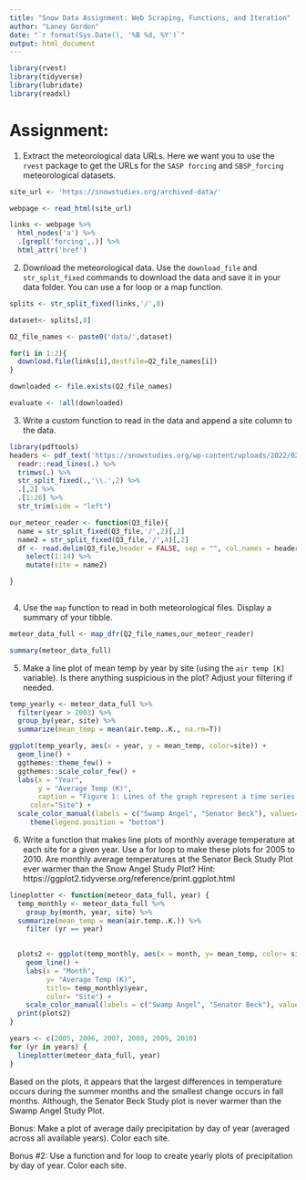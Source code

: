 ```yaml
---
title: "Snow Data Assignment: Web Scraping, Functions, and Iteration"
author: "Laney Gordon"
date: "`r format(Sys.Date(), '%B %d, %Y')`"
output: html_document
---
```


```r
library(rvest)
library(tidyverse)
library(lubridate)
library(readxl)

```


# Assignment:

1. Extract the meteorological data URLs. Here we want you to use the `rvest` package to get the URLs for the `SASP forcing` and `SBSP_forcing` meteorological datasets.

```r
site_url <- 'https://snowstudies.org/archived-data/'

webpage <- read_html(site_url)

links <- webpage %>%
  html_nodes('a') %>%
  .[grepl('forcing',.)] %>%
  html_attr('href')


```


2. Download the meteorological data. Use the `download_file` and `str_split_fixed` commands to download the data and save it in your data folder. You can use a for loop or a map function. 

```r
splits <- str_split_fixed(links,'/',8)

dataset<- splits[,8]

Q2_file_names <- paste0('data/',dataset)

for(i in 1:2){
  download.file(links[i],destfile=Q2_file_names[i])
}

downloaded <- file.exists(Q2_file_names)

evaluate <- !all(downloaded)


```

3. Write a custom function to read in the data and append a site column to the data. 

```r

library(pdftools)
headers <- pdf_text('https://snowstudies.org/wp-content/uploads/2022/02/Serially-Complete-Metadata-text08.pdf') %>%
  readr::read_lines(.) %>%
  trimws(.) %>%
  str_split_fixed(.,'\\.',2) %>%
  .[,2] %>%
  .[1:26] %>%
  str_trim(side = "left")

```



```r
our_meteor_reader <- function(Q3_file){
  name = str_split_fixed(Q3_file,'/',2)[,2] 
  name2 = str_split_fixed(Q3_file,'/',4)[,2] 
  df <- read.delim(Q3_file,header = FALSE, sep = "", col.names = headers, skip = 4) %>% 
    select(1:14) %>%
    mutate(site = name2) 

} 
  
```

4. Use the `map` function to read in both meteorological files. Display a summary of your tibble.

```r
meteor_data_full <- map_dfr(Q2_file_names,our_meteor_reader)

summary(meteor_data_full)

```


5. Make a line plot of mean temp by year by site (using the `air temp [K]` variable). Is there anything suspicious in the plot? Adjust your filtering if needed.

```r
temp_yearly <- meteor_data_full %>%
  filter(year > 2003) %>%
  group_by(year, site) %>%
  summarize(mean_temp = mean(air.temp..K., na.rm=T))

ggplot(temp_yearly, aes(x = year, y = mean_temp, color=site)) +
  geom_line() +
  ggthemes::theme_few() +
  ggthemes::scale_color_few() +
  labs(x = "Year",
       y = "Average Temp (K)", 
       caption = "Figure 1: Lines of the graph represent a time series of average monthly temperature in Kelvin at the Swamp Angel Study Plot and the Senator Beck Study Plot.",
     color="Site") +
  scale_color_manual(labels = c("Swamp Angel", "Senator Beck"), values=c("green", "pink")) +
     theme(legend.position = "bottom")

```

6. Write a function that makes line plots of monthly average temperature at each site for a given year. Use a for loop to make these plots for 2005 to 2010. Are monthly average temperatures at the Senator Beck Study Plot ever warmer than the Snow Angel Study Plot?
Hint: https://ggplot2.tidyverse.org/reference/print.ggplot.html


```r
lineplotter <- function(meteor_data_full, year) {
  temp_monthly <- meteor_data_full %>% 
    group_by(month, year, site) %>%
  summarize(mean_temp = mean(air.temp..K.)) %>%
    filter (yr == year)
  

  plots2 <- ggplot(temp_monthly, aes(x = month, y= mean_temp, color= site)) +
    geom_line() +
    labs(x = "Month", 
         y= "Average Temp (K)",
         title= temp_monthly$year,
         color= "Site") +
    scale_color_manual(labels = c("Swamp Angel", "Senator Beck"), values= c("green", "pink"))
  print(plots2)
}

years <- c(2005, 2006, 2007, 2008, 2009, 2010)
for (yr in years) {
  lineplotter(meteor_data_full, year)
}
```
Based on the plots, it appears that the largest differences in temperature occurs during the summer months and the smallest change occurs in fall months. Although, the Senator Beck Study plot is never warmer than the Swamp Angel Study Plot. 

Bonus: Make a plot of average daily precipitation by day of year (averaged across all available years). Color each site. 

Bonus #2: Use a function and for loop to create yearly plots of precipitation by day of year. Color each site. 
